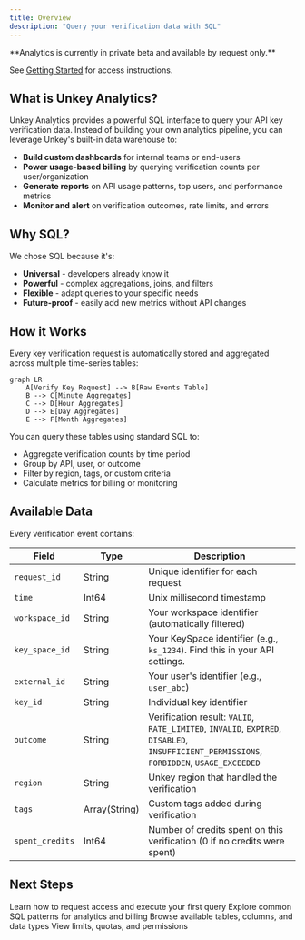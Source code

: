 ```yaml
---
title: Overview
description: "Query your verification data with SQL"
---
```


<Warning>
  **Analytics is currently in private beta and available by request only.**

  See [Getting Started](/analytics/getting-started) for access instructions.
</Warning>

## What is Unkey Analytics?

Unkey Analytics provides a powerful SQL interface to query your API key verification data. Instead of building your own analytics pipeline, you can leverage Unkey's built-in data warehouse to:

- **Build custom dashboards** for internal teams or end-users
- **Power usage-based billing** by querying verification counts per user/organization
- **Generate reports** on API usage patterns, top users, and performance metrics
- **Monitor and alert** on verification outcomes, rate limits, and errors

## Why SQL?

We chose SQL because it's:

- **Universal** - developers already know it
- **Powerful** - complex aggregations, joins, and filters
- **Flexible** - adapt queries to your specific needs
- **Future-proof** - easily add new metrics without API changes

## How it Works

Every key verification request is automatically stored and aggregated across multiple time-series tables:

```mermaid
graph LR
    A[Verify Key Request] --> B[Raw Events Table]
    B --> C[Minute Aggregates]
    C --> D[Hour Aggregates]
    D --> E[Day Aggregates]
    E --> F[Month Aggregates]
```

You can query these tables using standard SQL to:
- Aggregate verification counts by time period
- Group by API, user, or outcome
- Filter by region, tags, or custom criteria
- Calculate metrics for billing or monitoring

## Available Data

Every verification event contains:

| Field           | Type          | Description                                                                                                                               |
| --------------- | ------------- | ----------------------------------------------------------------------------------------------------------------------------------------- |
| `request_id`    | String        | Unique identifier for each request                                                                                                        |
| `time`          | Int64         | Unix millisecond timestamp                                                                                                                |
| `workspace_id`  | String        | Your workspace identifier (automatically filtered)                                                                                        |
| `key_space_id`  | String        | Your KeySpace identifier (e.g., `ks_1234`). Find this in your API settings.                                                               |
| `external_id`   | String        | Your user's identifier (e.g., `user_abc`)                                                                                                 |
| `key_id`        | String        | Individual key identifier                                                                                                                 |
| `outcome`       | String        | Verification result: `VALID`, `RATE_LIMITED`, `INVALID`, `EXPIRED`, `DISABLED`, `INSUFFICIENT_PERMISSIONS`, `FORBIDDEN`, `USAGE_EXCEEDED` |
| `region`        | String        | Unkey region that handled the verification                                                                                                |
| `tags`          | Array(String) | Custom tags added during verification                                                                                                     |
| `spent_credits` | Int64         | Number of credits spent on this verification (0 if no credits were spent)                                                                 |

## Next Steps

<CardGroup cols={2}>
  <Card title="Getting Started" icon="rocket" href="/analytics/getting-started">
    Learn how to request access and execute your first query
  </Card>
  <Card title="Query Examples" icon="code" href="/analytics/query-examples">
    Explore common SQL patterns for analytics and billing
  </Card>
  <Card
    title="Schema Reference"
    icon="table"
    href="/analytics/schema-reference"
  >
    Browse available tables, columns, and data types
  </Card>
  <Card title="Query Restrictions" icon="shield-check" href="/analytics/query-restrictions">
    View limits, quotas, and permissions
  </Card>
</CardGroup>

